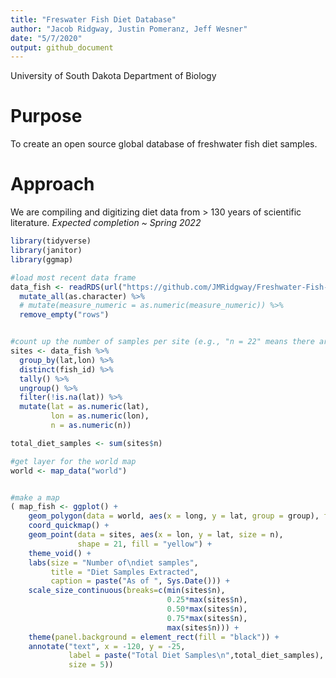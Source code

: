 ```yaml
---
title: "Freswater Fish Diet Database"
author: "Jacob Ridgway, Justin Pomeranz, Jeff Wesner"
date: "5/7/2020"
output: github_document
---
```


University of South Dakota
Department of Biology

# Purpose
To create an open source global database of freshwater fish diet samples. 

# Approach 
We are compiling and digitizing diet data from > 130 years of scientific literature. *Expected completion ~ Spring 2022*


```r

library(tidyverse)
library(janitor)
library(ggmap)

#load most recent data frame
data_fish <- readRDS(url("https://github.com/JMRidgway/Freshwater-Fish-Diet-Database/blob/master/database/data_fish.rds?raw=true")) %>% 
  mutate_all(as.character) %>% 
  # mutate(measure_numeric = as.numeric(measure_numeric)) %>% 
  remove_empty("rows")


#count up the number of samples per site (e.g., "n = 22" means there are 22 fish samples at those lat/long coords)
sites <- data_fish %>% 
  group_by(lat,lon) %>%
  distinct(fish_id) %>% 
  tally() %>% 
  ungroup() %>% 
  filter(!is.na(lat)) %>% 
  mutate(lat = as.numeric(lat),
         lon = as.numeric(lon),
         n = as.numeric(n))

total_diet_samples <- sum(sites$n)

#get layer for the world map
world <- map_data("world")


#make a map
( map_fish <- ggplot() + 
    geom_polygon(data = world, aes(x = long, y = lat, group = group), fill = "grey60") +  #fill is the land color
    coord_quickmap() +
    geom_point(data = sites, aes(x = lon, y = lat, size = n),                             #fill is the data colors. n is the size of the points  
               shape = 21, fill = "yellow") + 
    theme_void() +
    labs(size = "Number of\ndiet samples",
         title = "Diet Samples Extracted",
         caption = paste("As of ", Sys.Date())) +
    scale_size_continuous(breaks=c(min(sites$n),
                                   0.25*max(sites$n),                                     #adjust the range of sizes in the legend
                                   0.50*max(sites$n), 
                                   0.75*max(sites$n), 
                                   max(sites$n))) +
    theme(panel.background = element_rect(fill = "black")) +                              #adjust the ocean color
    annotate("text", x = -120, y = -25, 
             label = paste("Total Diet Samples\n",total_diet_samples), color = "white",   #add the sample size text
             size = 5)) 
```

